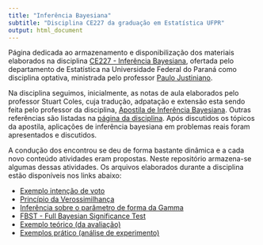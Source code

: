 ```yaml
---
title: "Inferência Bayesiana"
subtitle: "Disciplina CE227 da graduação em Estatística UFPR"
output: html_document
---
```


Página dedicada ao armazenamento e disponibilização dos materiais
elaborados na disciplina
[CE227 - Inferência Bayesiana][ce227],
ofertada pelo departamento de Estatística na Universidade Federal do
Paraná como disciplina optativa, ministrada pelo professor
[Paulo Justiniano][pj].

Na disciplina seguimos, inicialmente, as notas de aula elaborados pelo
professor Stuart Coles, cuja tradução, adpatação e extensão esta sendo
feita pelo professor da disciplina,
[Apostila de Inferência Bayesiana][apostila]. Outras referências são
listadas na [página da disciplina][ce227]. Após discutidos os tópicos da
apostila, aplicações de inferência bayesiana em problemas reais foram
apresentados e discutidos.

A condução dos encontrou se deu de forma bastante dinâmica e a cada novo
conteúdo atividades eram propostas. Neste repositório armazena-se
algumas dessas atividades. Os arquivos elaborados durante a disciplina
estão disponíveis nos links abaixo:

 * [Exemplo intenção de voto](./01-intecaovoto.html)
 * [Princípio da Verossimilhança](./02-pvalor.html)
 * [Inferência sobre o parâmetro de forma da Gamma](./03-gamma-jeffrey.pdf)
 * [FBST - Full Bayesian Significance Test](./04-fbst.html)
 * [Exemplo teórico (da avaliação)](./05-prova.html)
 * [Exemplos prático (análise de experimento)](./06-namatodes.html)

<!--------------------------------------------- -->
[ce227]: http://www.leg.ufpr.br/doku.php/disciplinas:ce227-2016-01
[pj]: http://www.leg.ufpr.br/~paulojus/
[apostila]: http://www.leg.ufpr.br/lib/exe/fetch.php/disciplinas:ce227:inferenciabayesiana.pdf
[GNU General Public License, versão 3]: https://www.gnu.org/licenses/gpl-3.0.html
[`LICENSE.md`]: https://github.com/JrEduardo/ce227-bayes/blob/master/LICENSE.md
